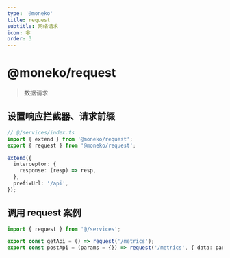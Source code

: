 ```yaml
---
type: '@moneko'
title: request
subtitle: 网络请求
icon: 🕸️
order: 3
---
```


# @moneko/request

> 数据请求

## 设置响应拦截器、请求前缀

```typescript
// @/services/index.ts
import { extend } from '@moneko/request';
export { request } from '@moneko/request';

extend({
  interceptor: {
    response: (resp) => resp,
  },
  prefixUrl: '/api',
});
```

## 调用 request 案例

```typescript
import { request } from '@/services';

export const getApi = () => request('/metrics');
export const postApi = (params = {}) => request('/metrics', { data: params, method: 'POST' });
```
